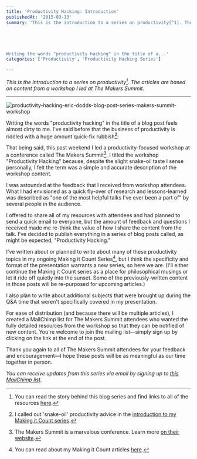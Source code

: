 ```yaml
---
title: 'Productivity Hacking: Introduction'
publishedAt: '2015-03-13'
summary: 'This is the introduction to a series on productivity[^1]. The articles are based on content from a workshop I led at The Makers Summit.





Writing the words "productivity hacking" in the title of a...'
categories: ['Productivity', 'Productivity Hacking Series']

---
```


*This is the introduction to a series on productivity[^1]. The articles are based on content from a workshop I led at The Makers Summit.*

* * *

<Image src="/images/blog/productivity-hacking-introduction/311a4-productivity-hacking-eric-dodds-blog-post-series-makers-summit-workshop.jpg" alt="productivity-hacking-eric-dodds-blog-post-series-makers-summit-workshop" width={800} height={600} />

Writing the words "productivity hacking" in the title of a blog post feels almost dirty to me. I've said before that the business of productivity is riddled with a huge amount quick-fix rubbish[^2]:

That being said, this past weekend I led a productivity-focused workshop at a conference called The Makers Summit[^3]. I titled the workshop "Productivity Hacking" because, despite the slight snake-oil taste I sense personally, I felt the term was a simple and accurate description of the workshop content.

I was astounded at the feedback that I received from workshop attendees. What I had envisioned as a quick fly-over of research and lessons-learned was described as "one of the most helpful talks I've ever been a part of" by several people in the audience.

I offered to share all of my resources with attendees and had planned to send a quick email to everyone, but the amount of feedback and questions I received made me re-think the value of how I share the content from the talk. I've decided to publish everything in a series of blog posts called, as might be expected, "Productivity Hacking."

I've written about or planned to write about many of these productivity topics in my ongoing Making it Count Series[^4], but I think the specificity and format of the presentation warrants a new series, so here we are. (I'll either continue the Making it Count series as a place for philosophical musings or let it ride off quietly into the sunset. Some of the previously-written content in those posts will be re-purposed for upcoming articles.)

I also plan to write about additional subjects that were brought up during the Q&A time that weren't specifically covered in my presentation.

For ease of distribution (and because there will be multiple articles), I created a MailChimp list for The Makers Summit attendees who wanted the fully detailed resources from the workshop so that they can be notified of new content. You're welcome to join the mailing list—simply sign up by clicking on the link at the end of the post.

Thank you again to all of The Makers Summit attendees for your feedback and encouragement—I hope these posts will be as meaningful as our time together in person.

*You can receive updates from this series via email by signing up to [this MailChimp list](http://eepurl.com/bgWldj).*

[^1]: You can read the story behind this blog series and find links to all of the resources [here](https://ericdodds.com/series-productivity-hacking/).



[^2]: I called out 'snake-oil' productivity advice in the [introduction to my Making it Count series](https://ericdodds.com/making-it-count-introduction/).



[^3]: The Makers Summit is a marvelous conference. Learn more [on their website](http://themakerssummit.com/).



[^4]: You can read about my Making it Count articles [here](https://ericdodds.com/series-making-it-count/).

